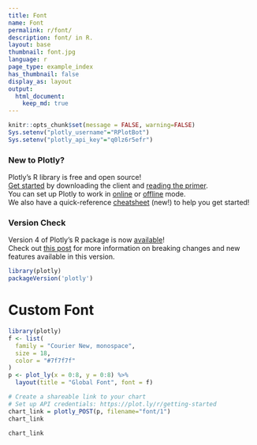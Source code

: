 ```yaml
---
title: Font
name: Font
permalink: r/font/
description: font/ in R.
layout: base
thumbnail: font.jpg
language: r
page_type: example_index
has_thumbnail: false
display_as: layout
output:
  html_document:
    keep_md: true
---
```


```r
knitr::opts_chunk$set(message = FALSE, warning=FALSE)
Sys.setenv("plotly_username"="RPlotBot")
Sys.setenv("plotly_api_key"="q0lz6r5efr")
```
### New to Plotly?

Plotly's R library is free and open source!<br>
[Get started](https://plot.ly/r/getting-started/) by downloading the client and [reading the primer](https://plot.ly/r/getting-started/).<br>
You can set up Plotly to work in [online](https://plot.ly/r/getting-started/#hosting-graphs-in-your-online-plotly-account) or [offline](https://plot.ly/r/offline/) mode.<br>
We also have a quick-reference [cheatsheet](https://images.plot.ly/plotly-documentation/images/r_cheat_sheet.pdf) (new!) to help you get started!

### Version Check

Version 4 of Plotly's R package is now [available](https://plot.ly/r/getting-started/#installation)!<br>
Check out [this post](http://moderndata.plot.ly/upgrading-to-plotly-4-0-and-above/) for more information on breaking changes and new features available in this version.
```r
library(plotly)
packageVersion('plotly')
```

# Custom Font

```r
library(plotly)
f <- list(
  family = "Courier New, monospace",
  size = 18,
  color = "#7f7f7f"
)
p <- plot_ly(x = 0:8, y = 0:8) %>%
  layout(title = "Global Font", font = f)

# Create a shareable link to your chart
# Set up API credentials: https://plot.ly/r/getting-started
chart_link = plotly_POST(p, filename="font/1")
chart_link
```

```r
chart_link
```
